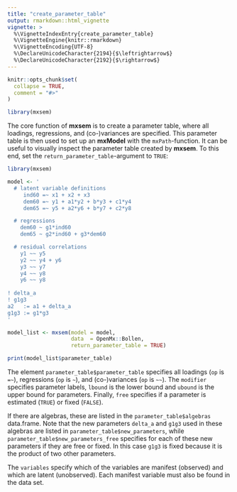 ---
title: "create_parameter_table"
output: rmarkdown::html_vignette
vignette: >
  %\VignetteIndexEntry{create_parameter_table}
  %\VignetteEngine{knitr::rmarkdown}
  %\VignetteEncoding{UTF-8}
  %\DeclareUnicodeCharacter{2194}{$\leftrightarrow$}
  %\DeclareUnicodeCharacter{2192}{$\rightarrow$}
---

```{r, include = FALSE}
knitr::opts_chunk$set(
  collapse = TRUE,
  comment = "#>"
)
```

```{r setup, include = FALSE}
library(mxsem)
```

The core function of **mxsem** is to create a parameter table, where all loadings,
regressions, and (co-)variances are specified. This parameter table is then used
to set up an **mxModel** with the `mxPath`-function. It can be useful to
visually inspect the parameter table created by **mxsem**. To this end, set
the `return_parameter_table`-argument to `TRUE`:

```{r}
library(mxsem)

model <- '
  # latent variable definitions
     ind60 =~ x1 + x2 + x3
     dem60 =~ y1 + a1*y2 + b*y3 + c1*y4
     dem65 =~ y5 + a2*y6 + b*y7 + c2*y8

  # regressions
    dem60 ~ g1*ind60
    dem65 ~ g2*ind60 + g3*dem60

  # residual correlations
    y1 ~~ y5
    y2 ~~ y4 + y6
    y3 ~~ y7
    y4 ~~ y8
    y6 ~~ y8
    
! delta_a
! g1g3
a2   := a1 + delta_a
g1g3 := g1*g3
'

model_list <- mxsem(model = model,
                    data  = OpenMx::Bollen,
                    return_parameter_table = TRUE)

print(model_list$parameter_table)
```

The element `parameter_table$parameter_table` specifies all loadings (`op` is `=~`),
regressions (`op` is `~`), and (co-)variances (`op` is `~~`). The `modifier` specifies
parameter labels, `lbound` is the lower bound and `ubound` is the upper bound for
parameters. Finally, `free` specifies if a parameter is estimated (`TRUE`) or 
fixed (`FALSE`).

If there are algebras, these are listed in the `parameter_table$algebras` data.frame.
Note that the new parameters `delta_a` and `g1g3` used in these algebras are listed in 
`parameter_table$new_parameters`, while `parameter_table$new_parameters_free`
specifies for each of these new parameters if they are free or fixed. In this case
`g1g3` is fixed because it is the product of two other parameters.

The `variables` specify which of the variables are manifest (observed) and which
are latent (unobserved). Each manifest variable must also be found in the data set.
